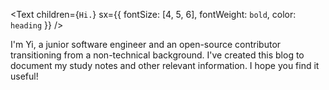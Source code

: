 <Text children={`Hi.`} sx={{ fontSize: [4, 5, 6], fontWeight: `bold`, color: `heading` }} />

I'm Yi, a junior software engineer and an open-source contributor transitioning from a non-technical background. I've created this blog to document my study notes and other relevant information. I hope you find it useful!